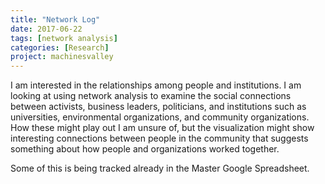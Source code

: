 ```yaml
---
title: "Network Log"
date: 2017-06-22
tags: [network analysis]
categories: [Research]
project: machinesvalley
---
```


I am interested in the relationships among people and institutions. I am looking
at using network analysis to examine the social connections between activists,
business leaders, politicians, and institutions such as universities,
environmental  organizations, and community organizations. How these might play
out I am unsure of, but the visualization might show interesting connections
between people in the community that suggests something about how people and
organizations worked together. 

Some of this is being tracked already in the Master Google Spreadsheet.